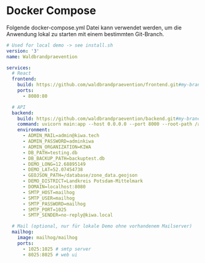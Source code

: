 # Docker Compose

Folgende docker-compose.yml Datei kann verwendet werden, um die Anwendung lokal zu starten mit einem bestimmten Git-Branch.

```yml
# Used for local demo -> see install.sh
version: '3'
name: Waldbrandpraevention

services:
  # React
  frontend:
    build: https://github.com/waldbrandpraevention/frontend.git#my-branch
    ports:
      - 8080:80

  # API
  backend:
    build: https://github.com/waldbrandpraevention/backend.git#my-branch
    command: uvicorn main:app --host 0.0.0.0 --port 8000 --root-path /api
    environment:
      - ADMIN_MAIL=admin@kiwa.tech 
      - ADMIN_PASSWORD=adminkiwa
      - ADMIN_ORGANIZATION=KIWA
      - DB_PATH=testing.db
      - DB_BACKUP_PATH=backuptest.db
      - DEMO_LONG=12.68895149
      - DEMO_LAT=52.07454738
      - GEOJSON_PATH=/database/zone_data.geojson
      - DEMO_DISTRICT=Landkreis Potsdam-Mittelmark
      - DOMAIN=localhost:8080
      - SMTP_HOST=mailhog
      - SMTP_USER=mailhog
      - SMTP_PASSWORD=mailhog
      - SMTP_PORT=1025
      - SMTP_SENDER=no-reply@kiwa.local

  # Mail (optional, nur für lokale Demo ohne vorhandenem Mailserver)
  mailhog:
    image: mailhog/mailhog
    ports:
      - 1025:1025 # smtp server
      - 8025:8025 # web ui
```